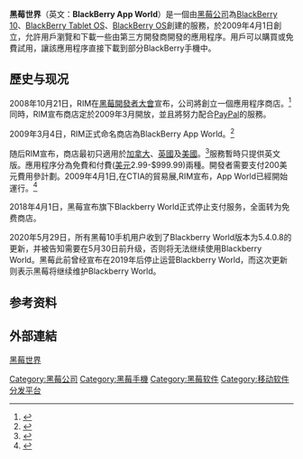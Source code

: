 {{NoteTA|G1=IT}}
{{Infobox Software
| name = 黑莓世界
| logo = 
| screenshot = 
| caption = 
| author = 
| developer = [[黑莓公司|黑莓公司]]
| released = 2009年4月1日
| latest release version = 5.4.0.8
| latest release date = 2020年5月26日（封装）2020年5月29日（推送）
| latest preview version = 
| latest preview date = 
| frequently updated = 
| programming language = 
| operating system = [[BlackBerry_10|BlackBerry 10]]、[[BlackBerry_Tablet_OS|BlackBerry Tablet OS]]、[[BlackBerry_OS|BlackBerry OS]]
| platform = 
| size = 5.5MB
| language = 14种语言
| status = 
| genre = [[數位發行|數位發行]]
| license = [[專有軟件|專有]]
| website = [http://appworld.blackberry.com/ BlackBerry World]
}}

'''黑莓世界'''（英文：'''BlackBerry App World'''）是一個由[[黑莓公司|黑莓公司]]為[[BlackBerry_10|BlackBerry 10]]、[[BlackBerry_Tablet_OS|BlackBerry Tablet OS]]、[[BlackBerry_OS|BlackBerry OS]]創建的服務，於2009年4月1日創立，允許用戶瀏覽和下載一些由第三方開發商開發的應用程序。用戶可以購買或免費試用，讓該應用程序直接下載到部分BlackBerry手機中。

==歷史与现况==
2008年10月21日，RIM在[[黑莓開發者大會|黑莓開發者大會]]宣布，公司將創立一個應用程序商店。<ref>{{cite web |url=http://www.informationweek.com/news/personal_tech/blackberry/showArticle.jhtml?articleID=211300217 |title=RIM Announces BlackBerry App Store |author=Perez, Marin |publisher=InformationWeek |date=2008-10-21 |accessdate=2009-03-09 |archive-date=2013-07-20 |archive-url=https://www.webcitation.org/6IGSSgEdK?url=http://www.informationweek.com/personal-tech/smart-phones/rim-announces-blackberry-app-store/211300217 |dead-url=no }}</ref> 同時，RIM宣布商店定於2009年3月開放，並且將努力配合[[PayPal|PayPal]]的服務。

2009年3月4日，RIM正式命名商店為BlackBerry App World。<ref>{{cite web |url=http://news.cnet.com/8301-17938_105-10188400-1.html?tag=mncol;txt |title=RIM store crowned BlackBerry App World |author=Cha, Bonnie |publisher=CNET News |work=Crave |date=2009-03-04 |accessdate=2009-03-09 |archive-date=2013-07-20 |archive-url=https://www.webcitation.org/6IGSUnXtj?url=http://news.cnet.com/8301-17938_105-10188400-1.html?tag=mncol;txt |dead-url=no }}</ref>

随后RIM宣布，商店最初只適用於[[加拿大|加拿大]]、[[英國|英國]]及[[美國|美國]]。<ref name="FAQ">{{cite web |url=http://na.blackberry.com/eng/developers/appworld/faq.jsp |title=BlackBerry App World FAQ |publisher=Research In Motion |accessdate=2009-03-09 |deadurl=yes |archiveurl=https://web.archive.org/web/20090310010639/http://na.blackberry.com/eng/developers/appworld/faq.jsp |archivedate=2009-03-10 }}</ref>服務暫時只提供英文版。應用程序分為免費和付費([[美元|美元]]2.99-$999.99)兩種。開發者需要支付200美元費用參計劃。2009年4月1日,在CTIA的貿易展,RIM宣布，App World已經開始運行。<ref>{{cite web |url=http://www.macworld.com/article/139769/2009/04/blackberryapp.html |title=BlackBerry App World open for business |author=Mies, Ginny |publisher=Macworld |date=2009-04-01 |accessdate=2009-04-02 |archive-date=2013-07-20 |archive-url=https://www.webcitation.org/6IGScGXRg?url=http://www.macworld.com/article/1139769/blackberryapp.html |dead-url=no }}</ref>

2018年4月1日，黑莓宣布旗下Blackberry World正式停止支付服务，全面转为免费商店。

2020年5月29日，所有黑莓10手机用户收到了Blackberry World版本为5.4.0.8的更新，并被告知需要在5月30日前升级，否则将无法继续使用Blackberry World。黑莓此前曾经宣布在2019年后停止运营Blackberry World，而这次更新则表示黑莓将继续维护Blackberry World。

== 参考资料 ==
{{Reflist}}

==外部連結==
[http://appworld.blackberry.com/ 黑莓世界]{{Wayback|url=http://appworld.blackberry.com/ |date=20151206213318 }}

{{BlackBerry}}
{{数字发布平台}}

[[Category:黑莓公司|Category:黑莓公司]]
[[Category:黑莓手機|Category:黑莓手機]]
[[Category:黑莓软件|Category:黑莓软件]]
[[Category:移动软件分发平台|Category:移动软件分发平台]]